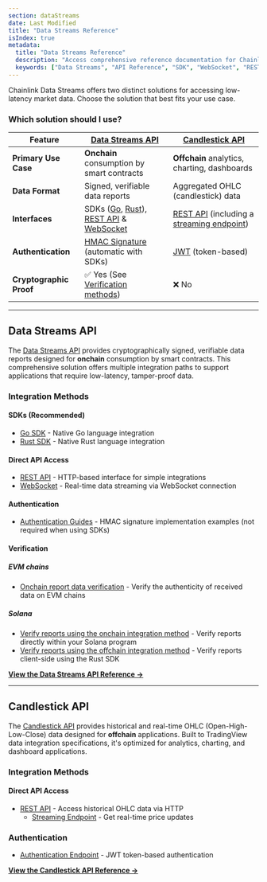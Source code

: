 ```yaml
---
section: dataStreams
date: Last Modified
title: "Data Streams Reference"
isIndex: true
metadata:
  title: "Data Streams Reference"
  description: "Access comprehensive reference documentation for Chainlink Data Streams including API interfaces, SDK libraries, authentication guides, and report schemas."
  keywords: ["Data Streams", "API Reference", "SDK", "WebSocket", "REST API", "Integration Guide"]
---
```


Chainlink Data Streams offers two distinct solutions for accessing low-latency market data. Choose the solution that best fits your use case.

### Which solution should I use?

| Feature                 | [Data Streams API](#data-streams-api)                                                                                                                                                                                                                            | [Candlestick API](#candlestick-api)                                                                                                                         |
| ----------------------- | ---------------------------------------------------------------------------------------------------------------------------------------------------------------------------------------------------------------------------------------------------------------- | ----------------------------------------------------------------------------------------------------------------------------------------------------------- |
| **Primary Use Case**    | **Onchain** consumption by smart contracts                                                                                                                                                                                                                       | **Offchain** analytics, charting, dashboards                                                                                                                |
| **Data Format**         | Signed, verifiable data reports                                                                                                                                                                                                                                  | Aggregated OHLC (candlestick) data                                                                                                                          |
| **Interfaces**          | SDKs ([Go](/data-streams/reference/data-streams-api/go-sdk), [Rust](/data-streams/reference/data-streams-api/rust-sdk)), [REST API](/data-streams/reference/data-streams-api/interface-api) & [WebSocket](/data-streams/reference/data-streams-api/interface-ws) | [REST API](/data-streams/reference/candlestick-api) (including a [streaming endpoint](/data-streams/reference/candlestick-api#get-streaming-price-updates)) |
| **Authentication**      | [HMAC Signature](/data-streams/reference/data-streams-api/authentication) (automatic with SDKs)                                                                                                                                                                  | [JWT](/data-streams/reference/candlestick-api#authorize-and-get-token) (token-based)                                                                        |
| **Cryptographic Proof** | ✅ Yes (See [Verification methods](#verification))                                                                                                                                                                                                               | ❌ No                                                                                                                                                       |

---

## Data Streams API

The [Data Streams API](/data-streams/reference/data-streams-api) provides cryptographically signed, verifiable data reports designed for **onchain** consumption by smart contracts. This comprehensive solution offers multiple integration paths to support applications that require low-latency, tamper-proof data.

### Integration Methods

#### SDKs (Recommended)

- [Go SDK](/data-streams/reference/data-streams-api/go-sdk) - Native Go language integration
- [Rust SDK](/data-streams/reference/data-streams-api/rust-sdk) - Native Rust language integration

#### Direct API Access

- [REST API](/data-streams/reference/data-streams-api/interface-api) - HTTP-based interface for simple integrations
- [WebSocket](/data-streams/reference/data-streams-api/interface-ws) - Real-time data streaming via WebSocket connection

#### Authentication

- [Authentication Guides](/data-streams/reference/data-streams-api/authentication) - HMAC signature implementation examples (not required when using SDKs)

#### Verification

##### EVM chains

- [Onchain report data verification](/data-streams/reference/data-streams-api/onchain-verification) - Verify the authenticity of received data on EVM chains

##### Solana

- [Verify reports using the onchain integration method](/data-streams/tutorials/solana-onchain-report-verification) - Verify reports directly within your Solana program
- [Verify reports using the offchain integration method](/data-streams/tutorials/solana-offchain-report-verification) - Verify reports client-side using the Rust SDK

**[View the Data Streams API Reference →](/data-streams/reference/data-streams-api)**

---

## Candlestick API

The [Candlestick API](/data-streams/reference/candlestick-api) provides historical and real-time OHLC (Open-High-Low-Close) data designed for **offchain** applications. Built to TradingView data integration specifications, it's optimized for analytics, charting, and dashboard applications.

### Integration Methods

#### Direct API Access

- [REST API](/data-streams/reference/candlestick-api) - Access historical OHLC data via HTTP
  - [Streaming Endpoint](/data-streams/reference/candlestick-api#get-streaming-price-updates) - Get real-time price updates

### Authentication

- [Authentication Endpoint](/data-streams/reference/candlestick-api#authorize-and-get-token) - JWT token-based authentication

**[View the Candlestick API Reference →](/data-streams/reference/candlestick-api)**
